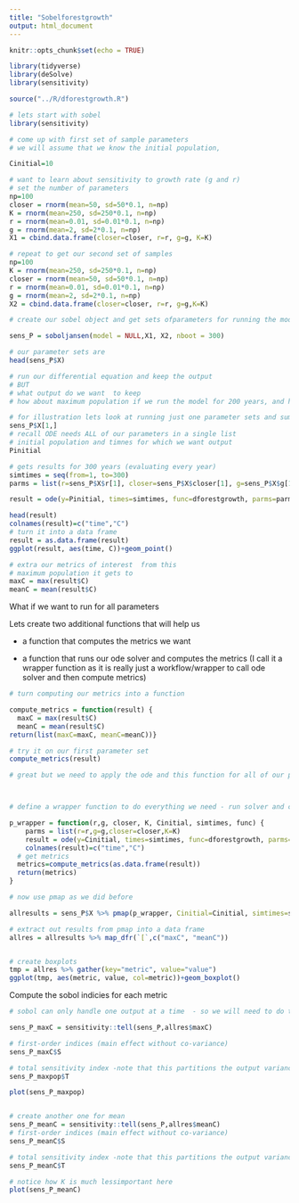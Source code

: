 ```yaml
---
title: "Sobelforestgrowth"
output: html_document
---
```

```r
knitr::opts_chunk$set(echo = TRUE)

library(tidyverse)
library(deSolve)
library(sensitivity)
```

```r
source("../R/dforestgrowth.R")

# lets start with sobel 
library(sensitivity)

# come up with first set of sample parameters
# we will assume that we know the initial population,

Cinitial=10

# want to learn about sensitivity to growth rate (g and r)
# set the number of parameters
np=100
closer = rnorm(mean=50, sd=50*0.1, n=np)
K = rnorm(mean=250, sd=250*0.1, n=np)
r = rnorm(mean=0.01, sd=0.01*0.1, n=np)
g = rnorm(mean=2, sd=2*0.1, n=np)
X1 = cbind.data.frame(closer=closer, r=r, g=g, K=K)

# repeat to get our second set of samples
np=100
K = rnorm(mean=250, sd=250*0.1, n=np)
closer = rnorm(mean=50, sd=50*0.1, n=np)
r = rnorm(mean=0.01, sd=0.01*0.1, n=np)
g = rnorm(mean=2, sd=2*0.1, n=np)
X2 = cbind.data.frame(closer=closer, r=r, g=g,K=K)

# create our sobel object and get sets ofparameters for running the model

sens_P = soboljansen(model = NULL,X1, X2, nboot = 300)

# our parameter sets are
head(sens_P$X)

# run our differential equation and keep the output
# BUT
# what output do we want  to keep
# how about maximum population if we run the model for 200 years, and how many years to get to the carrying capacity

# for illustration lets look at running just one parameter sets and summarizing results
sens_P$X[1,]
# recall ODE needs ALL of our parameters in a single list 
# initial population and timnes for which we want output 
Pinitial

# gets results for 300 years (evaluating every year)
simtimes = seq(from=1, to=300)
parms = list(r=sens_P$X$r[1], closer=sens_P$X$closer[1], g=sens_P$X$g[1], K=sens_P$X$K[1])

result = ode(y=Pinitial, times=simtimes, func=dforestgrowth, parms=parms)

head(result)
colnames(result)=c("time","C")
# turn it into a data frame
result = as.data.frame(result)
ggplot(result, aes(time, C))+geom_point()

# extra our metrics of interest  from this
# maximum population it gets to
maxC = max(result$C)
meanC = mean(result$C)

```

What if we want to run for all parameters

Lets create two additional functions that will help us

* a function that computes the metrics we want

* a function that runs our ode solver and computes the metrics (I call it a wrapper function as it is really just a workflow/wrapper to call ode solver and then compute metrics)
```r
# turn computing our metrics into a function

compute_metrics = function(result) {
  maxC = max(result$C)
  meanC = mean(result$C)
return(list(maxC=maxC, meanC=meanC))}

# try it on our first parameter set
compute_metrics(result)

# great but we need to apply the ode and this function for all of our parameters



# define a wrapper function to do everything we need - run solver and compute metrics - and send back results for each parameter

p_wrapper = function(r,g, closer, K, Cinitial, simtimes, func) {
    parms = list(r=r,g=g,closer=closer,K=K)
    result = ode(y=Cinitial, times=simtimes, func=dforestgrowth, parms=parms) 
    colnames(result)=c("time","C")
  # get metrics
  metrics=compute_metrics(as.data.frame(result))
  return(metrics)
}

# now use pmap as we did before

allresults = sens_P$X %>% pmap(p_wrapper, Cinitial=Cinitial, simtimes=simtimes, func=dforestgrowth())

# extract out results from pmap into a data frame
allres = allresults %>% map_dfr(`[`,c("maxC", "meanC"))


# create boxplots
tmp = allres %>% gather(key="metric", value="value")
ggplot(tmp, aes(metric, value, col=metric))+geom_boxplot()
```

Compute the sobol indicies for each metric

```r
# sobol can only handle one output at a time  - so we will need to do them separately

sens_P_maxC = sensitivity::tell(sens_P,allres$maxC)

# first-order indices (main effect without co-variance)
sens_P_maxC$S

# total sensitivity index -note that this partitions the output variance - so values sum to 1
sens_P_maxpop$T

plot(sens_P_maxpop)


# create another one for mean
sens_P_meanC = sensitivity::tell(sens_P,allres$meanC)
# first-order indices (main effect without co-variance)
sens_P_meanC$S

# total sensitivity index -note that this partitions the output variance - so values sum to 1
sens_P_meanC$T

# notice how K is much lessimportant here
plot(sens_P_meanC)


```